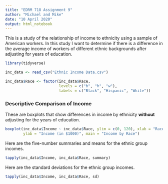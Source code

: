 ---
title: "EDRM 718 Assignment 9"
author: "Michael and Mike"
date: "10 April 2020"
output: html_notebook
---

This is a study of the relationship of income to ethnicity using a sample of
American workers. In this study I want to determine if there is a difference
in the average income of workers of different ethnic backgrounds after 
adjusting for years of education.

```{r include=FALSE}

library(tidyverse)

inc_data <- read_csv("Ethnic Income Data.csv")

inc_data$Race <- factor(inc_data$Race,
                        levels = c("b", "h", "w"),
                        labels = c("Black", "Hispanic", "White"))

```


### Descriptive Comparison of Income

These are boxplots that show differences in income by ethnicity **without**
adjusting for the years of education.

```{r}

boxplot(inc_data$Income ~ inc_data$Race, ylim = c(0, 120), xlab = "Race",
        ylab = "Income (in $1000)", main = "Income by Race")

```

Here are the five-number summaries and means for the ethnic group incomes.

```{r}

tapply(inc_data$Income, inc_data$Race, summary)

```

Here are the standard deviations for the ethnic group incomes.

```{r}

tapply(inc_data$Income, inc_data$Race, sd)

```

